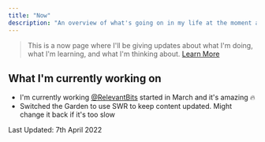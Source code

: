 ```yaml
---
title: "Now"
description: "An overview of what's going on in my life at the moment and what I'm working on "
---
```


> This is a now page where I'll be giving updates about what I'm doing, what I'm learning,
> and what I'm thinking about. [Learn More](https://nownownow.com/about)

## What I'm currently working on

- I'm currently working [@RelevantBits](https://relevantbits.com/) started in March and it's amazing 🔥
- Switched the Garden to use SWR to keep content updated. Might change it back if it's too slow

Last Updated: 7th April 2022
